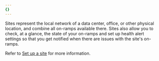 ```yaml
---
{}
---
```


Sites represent the local network of a data center, office, or other physical location, and combine all on-ramps available there. Sites also allow you to check, at a glance, the state of your on-ramps and set up health alert settings so that you get notified when there are issues with the site's on-ramps.

Refer to [Set up a site](/magic-wan/configuration/common-settings/sites/) for more information.